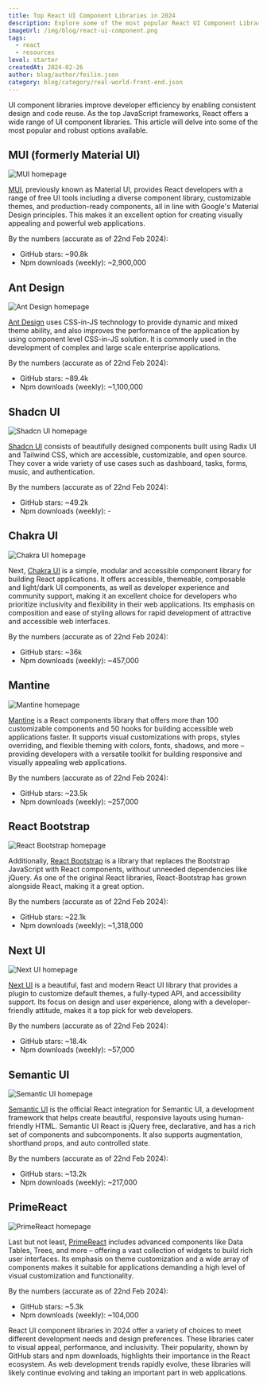 ```yaml
---
title: Top React UI Component Libraries in 2024
description: Explore some of the most popular React UI Component Libraries.
imageUrl: /img/blog/react-ui-component.png
tags:
  - react
  - resources
level: starter
createdAt: 2024-02-26
author: blog/author/feilin.json
category: blog/category/real-world-front-end.json
---
```


UI component libraries improve developer efficiency by enabling consistent design and code reuse. As the top JavaScript frameworks, React offers a wide range of UI component libraries. This article will delve into some of the most popular and robust options available.

## MUI (formerly Material UI)

![MUI homepage](/img/blog/react-ui-component-libraries/mui.jpg)

[MUI](https://mui.com), previously known as Material UI, provides React developers with a range of free UI tools including a diverse component library, customizable themes, and production-ready components, all in line with Google's Material Design principles. This makes it an excellent option for creating visually appealing and powerful web applications.

By the numbers (accurate as of 22nd Feb 2024):

- GitHub stars: ~90.8k
- Npm downloads (weekly): ~2,900,000

## Ant Design

![Ant Design homepage](/img/blog/react-ui-component-libraries/ant-design.jpg)

[Ant Design](https://ant.design) uses CSS-in-JS technology to provide dynamic and mixed theme ability, and also improves the performance of the application by using component level CSS-in-JS solution. It is commonly used in the development of complex and large scale enterprise applications.

By the numbers (accurate as of 22nd Feb 2024):

- GitHub stars: ~89.4k
- Npm downloads (weekly): ~1,100,000

## Shadcn UI

![Shadcn UI homepage](/img/blog/react-ui-component-libraries/shadcn-ui.jpg)

[Shadcn UI](https://ui.shadcn.com) consists of beautifully designed components built using Radix UI and Tailwind CSS, which are accessible, customizable, and open source. They cover a wide variety of use cases such as dashboard, tasks, forms, music, and authentication.

By the numbers (accurate as of 22nd Feb 2024):

- GitHub stars: ~49.2k
- Npm downloads (weekly): -

## Chakra UI

![Chakra UI homepage](/img/blog/react-ui-component-libraries/chakra-ui.jpg)

Next, [Chakra UI](https://chakra-ui.com) is a simple, modular and accessible component library for building React applications. It offers accessible, themeable, composable and light/dark UI components, as well as developer experience and community support, making it an excellent choice for developers who prioritize inclusivity and flexibility in their web applications. Its emphasis on composition and ease of styling allows for rapid development of attractive and accessible web interfaces.

By the numbers (accurate as of 22nd Feb 2024):

- GitHub stars: ~36k
- Npm downloads (weekly): ~457,000

## Mantine

![Mantine homepage](/img/blog/react-ui-component-libraries/mantine.jpg)

[Mantine](https://mantine.dev) is a React components library that offers more than 100 customizable components and 50 hooks for building accessible web applications faster. It supports visual customizations with props, styles overriding, and flexible theming with colors, fonts, shadows, and more – providing developers with a versatile toolkit for building responsive and visually appealing web applications.

By the numbers (accurate as of 22nd Feb 2024):

- GitHub stars: ~23.5k
- Npm downloads (weekly): ~257,000

## React Bootstrap

![React Bootstrap homepage](/img/blog/react-ui-component-libraries/react-bootstrap.jpg)

Additionally, [React Bootstrap](https://react-bootstrap.github.io) is a library that replaces the Bootstrap JavaScript with React components, without unneeded dependencies like jQuery. As one of the original React libraries, React-Bootstrap has grown alongside React, making it a great option.

By the numbers (accurate as of 22nd Feb 2024):

- GitHub stars: ~22.1k
- Npm downloads (weekly): ~1,318,000

## Next UI

![Next UI homepage](/img/blog/react-ui-component-libraries/next-ui.jpg)

[Next UI](https://nextui.org) is a beautiful, fast and modern React UI library that provides a plugin to customize default themes, a fully-typed API, and accessibility support. Its focus on design and user experience, along with a developer-friendly attitude, makes it a top pick for web developers.

By the numbers (accurate as of 22nd Feb 2024):

- GitHub stars: ~18.4k
- Npm downloads (weekly): ~57,000

## Semantic UI

![Semantic UI homepage](/img/blog/react-ui-component-libraries/semantic-ui.jpg)

[Semantic UI](https://react.semantic-ui.com) is the official React integration for Semantic UI, a development framework that helps create beautiful, responsive layouts using human-friendly HTML. Semantic UI React is jQuery free, declarative, and has a rich set of components and subcomponents. It also supports augmentation, shorthand props, and auto controlled state.

By the numbers (accurate as of 22nd Feb 2024):

- GitHub stars: ~13.2k
- Npm downloads (weekly): ~217,000

## PrimeReact

![PrimeReact homepage](/img/blog/react-ui-component-libraries/primereact.jpg)

Last but not least, [PrimeReact](https://primereact.org) includes advanced components like Data Tables, Trees, and more – offering a vast collection of widgets to build rich user interfaces. Its emphasis on theme customization and a wide array of components makes it suitable for applications demanding a high level of visual customization and functionality.

By the numbers (accurate as of 22nd Feb 2024):

- GitHub stars: ~5.3k
- Npm downloads (weekly): ~104,000

React UI component libraries in 2024 offer a variety of choices to meet different development needs and design preferences. These libraries cater to visual appeal, performance, and inclusivity. Their popularity, shown by GitHub stars and npm downloads, highlights their importance in the React ecosystem. As web development trends rapidly evolve, these libraries will likely continue evolving and taking an important part in web applications.
